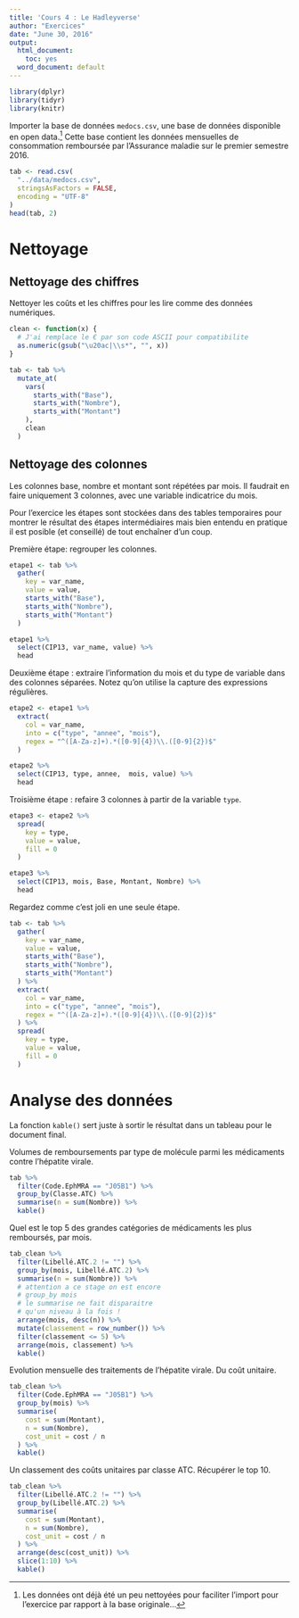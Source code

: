 ```yaml
---
title: 'Cours 4 : Le Hadleyverse'
author: "Exercices"
date: "June 30, 2016"
output:
  html_document: 
    toc: yes
  word_document: default
---
```


```r
library(dplyr)
library(tidyr)
library(knitr)
```

Importer la base de données `medocs.csv`, une base de données disponible en open data.^[Les données ont déjà été un peu nettoyées pour faciliter l'import pour l'exercice par rapport à la base originale...] Cette base contient les données mensuelles de consommation remboursée par l'Assurance maladie sur le premier semestre 2016.

```r
tab <- read.csv(
  "../data/medocs.csv",
  stringsAsFactors = FALSE,
  encoding = "UTF-8"
)
head(tab, 2)
```

# Nettoyage

## Nettoyage des chiffres

Nettoyer les coûts et les chiffres pour les lire comme des données numériques.

```r
clean <- function(x) {
  # J'ai remplace le € par son code ASCII pour compatibilite
  as.numeric(gsub("\u20ac|\\s*", "", x))
}

tab <- tab %>% 
  mutate_at(
    vars(
      starts_with("Base"),
      starts_with("Nombre"),
      starts_with("Montant")
    ),
    clean
  )
```

## Nettoyage des colonnes

Les colonnes base, nombre et montant sont répétées par mois. Il faudrait en faire uniquement 3 colonnes, avec une variable indicatrice du mois.

Pour l'exercice les étapes sont stockées dans des tables temporaires pour montrer le résultat des étapes intermédiaires mais bien entendu en pratique il est posible (et conseillé) de tout enchaîner d'un coup.

Première étape: regrouper les colonnes.

```r
etape1 <- tab %>% 
  gather(
    key = var_name,
    value = value,
    starts_with("Base"),
    starts_with("Nombre"),
    starts_with("Montant")
  )

etape1 %>% 
  select(CIP13, var_name, value) %>% 
  head
```

Deuxième étape : extraire l'information du mois et du type de variable dans des colonnes séparées. Notez qu'on utilise la capture des expressions régulières.

```r
etape2 <- etape1 %>% 
  extract(
    col = var_name,
    into = c("type", "annee", "mois"),
    regex = "^([A-Za-z]+).*([0-9]{4})\\.([0-9]{2})$"
  )

etape2 %>% 
  select(CIP13, type, annee,  mois, value) %>% 
  head
```

Troisième étape : refaire 3 colonnes à partir de la variable `type`.

```r
etape3 <- etape2 %>% 
  spread(
    key = type,
    value = value,
    fill = 0
  )

etape3 %>% 
  select(CIP13, mois, Base, Montant, Nombre) %>% 
  head
```

Regardez comme c'est joli en une seule étape.

```r
tab <- tab %>% 
  gather(
    key = var_name,
    value = value,
    starts_with("Base"),
    starts_with("Nombre"),
    starts_with("Montant")
  ) %>% 
  extract(
    col = var_name,
    into = c("type", "annee", "mois"),
    regex = "^([A-Za-z]+).*([0-9]{4})\\.([0-9]{2})$"
  ) %>% 
  spread(
    key = type,
    value = value,
    fill = 0
  )
```

# Analyse des données

La fonction `kable()` sert juste à sortir le résultat dans un tableau pour le document final.

Volumes de remboursements par type de molécule parmi les médicaments contre l'hépatite virale.

```r
tab %>% 
  filter(Code.EphMRA == "J05B1") %>% 
  group_by(Classe.ATC) %>% 
  summarise(n = sum(Nombre)) %>% 
  kable()
```

Quel est le top 5 des grandes catégories de médicaments les plus remboursés, par mois.

```r
tab_clean %>% 
  filter(Libellé.ATC.2 != "") %>% 
  group_by(mois, Libellé.ATC.2) %>% 
  summarise(n = sum(Nombre)) %>% 
  # attention a ce stage on est encore
  # group_by mois
  # le summarise ne fait disparaitre
  # qu'un niveau à la fois !
  arrange(mois, desc(n)) %>% 
  mutate(classement = row_number()) %>% 
  filter(classement <= 5) %>% 
  arrange(mois, classement) %>% 
  kable()
```

Evolution mensuelle des traitements de l'hépatite virale. Du coût unitaire.

```r
tab_clean %>% 
  filter(Code.EphMRA == "J05B1") %>% 
  group_by(mois) %>% 
  summarise(
    cost = sum(Montant),
    n = sum(Nombre),
    cost_unit = cost / n
  ) %>% 
  kable()
```

Un classement des coûts unitaires par classe ATC. Récupérer le top 10.

```r
tab_clean %>% 
  filter(Libellé.ATC.2 != "") %>% 
  group_by(Libellé.ATC.2) %>% 
  summarise(
    cost = sum(Montant),
    n = sum(Nombre),
    cost_unit = cost / n
  ) %>% 
  arrange(desc(cost_unit)) %>% 
  slice(1:10) %>% 
  kable()
```
